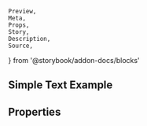     Preview,
    Meta,
    Props,
    Story,
    Description,
    Source,
} from '@storybook/addon-docs/blocks'

<Meta title="Atoms|Text" component={Text} />

<Description of={Text} />

## Simple Text Example

<Preview>
    <Story name="sample">
        <Sample />
    </Story>
</Preview>

## Properties

<Props of={Text} />

